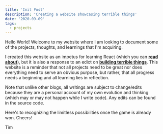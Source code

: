 ```yaml
---
title: 'Init Post'
description: 'Creating a website showcasing terrible things'
date: '2020-09-09'
tags:
  - projects
---
```


Hello World! Welcome to my website where I am looking to document some of the projects, thoughts, and learnings that I'm acquiring.

I created this website as an impetus for learning React (which you can **[read about](#)**), but it is also a response to an edict on **[building terrible things](https://medium.com/@emmazhou/build-terrible-things-62c419d91db0)**. This website is a reminder that not all projects need to be great nor does everything need to serve an obvious purpose, but rather, that all progress needs a beginning and all learning lies in reflection.

Note that unlike other blogs, all writings are subject to change/edits because they are a personal account of my own evolution and thinking (which may or may not happen while I write code). Any edits can be found in the source code.

Here's to recognizing the limitless possibilities once the game is already won. Cheers!

Tim
